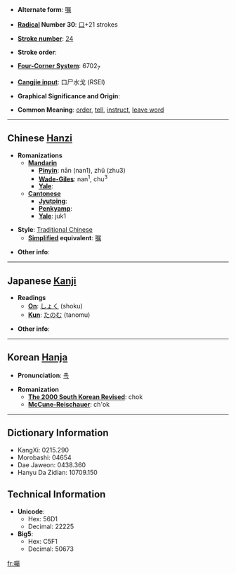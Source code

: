 * '''Alternate form''': [[嘱]]

* '''[[Wiktionary:Chinese radical index| Radical]] Number 30''': [[Wiktionary:Chinese radical index 口|口]]+21 strokes

* '''[[Wiktionary:Chinese total strokes index|Stroke number]]''': [[Wiktionary:Chinese total strokes index 24|24]]

* '''Stroke order''': 

* '''[[Wiktionary:Chinese four corner index|Four-Corner System]]''': 6702<sub>7</sub>

* '''[[Wiktionary:Chinese Cangjie index|Cangjie input]]''': 口尸水戈 (RSEI)

* '''Graphical Significance and Origin''': 

* '''Common Meaning''': [[order]], [[tell]], [[instruct]], [[leave word]]

----

== Chinese [[Hanzi]] ==

* '''Romanizations'''
** '''[[Mandarin]]'''
*** '''[[Pinyin]]''': nān (nan1), zhǔ (zhu3)
*** '''[[Wade-Giles]]''': nan<sup>1</sup>, chu<sup>3</sup>
*** '''[[Yale]]''': 
** '''[[Cantonese]]'''
*** '''[[Jyutping]]''':
*** '''[[Penkyamp]]''': 
*** '''[[Yale]]''': juk1

* '''Style''': [[Traditional Chinese]] 
** '''[[Simplified Chinese|Simplified]] equivalent''': [[嘱]]

* '''Other info''': 

----

== Japanese [[Kanji]] ==

* '''Readings'''
** '''[[On]]''': [[しょく]] (shoku)
** '''[[Kun]]''': [[たのむ]] (tanomu)

* '''Other info''':  

----

== Korean [[Hanja]] ==

* '''Pronunciation''': [[촉]]

* '''Romanization'''
** '''[[The 2000 South Korean Revised Romanization|The 2000 South Korean Revised]]''': chok
** '''[[McCune-Reischauer]]''': ch'ok

----

== Dictionary Information ==

* KangXi: 0215.290
* Morobashi: 04654
* Dae Jaweon: 0438.360
* Hanyu Da Zidian: 10709.150

== Technical Information ==

* '''Unicode''':
** Hex: 56D1
** Decimal: 22225
* '''Big5''':
** Hex: C5F1
** Decimal: 50673

[[fr:囑]]